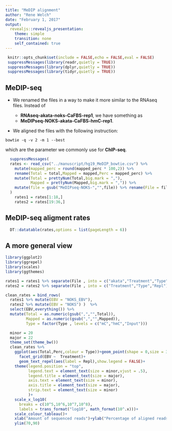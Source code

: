 ```yaml
---
title: "MeDIP alignment"
author: "Rene Welch"
date: "February 1, 2017"
output:
  revealjs::revealjs_presentation:
    theme: simple
    transition: none
    self_contained: true
---
```



```r
 knitr::opts_chunk$set(include = FALSE,echo = FALSE,eval = FALSE)
 suppressMessages(library(readr,quietly = TRUE))
 suppressMessages(library(dplyr,quietly = TRUE))
 suppressMessages(library(tidyr,quietly = TRUE))
```

## MeDIP-seq

* We renamed the files in a way to make it more similar to the RNAseq files. Instead of

    * <b>RNAseq-akata-noks-CaFBS-rep1</b>, we have something as 
    * <b>MeDIPseq-NOKS-akata-CaFBS-hmC-rep1</b>.

* We aligned the files with the following instruction:

```
bowtie -q -v 2 -m 1 --best
```

which are the parameter we commonly use for <b>ChIP-seq</b>.

```r

  suppressMessages(
  rates <- read_csv("../manuscript/hg19_MeDIP_bowtie.csv") %>% 
    mutate(mapped_perc = round(mapped_perc * 100,2)) %>% 
    rename(Total = total,Mapped = mapped,Perc = mapped_perc) %>%
    mutate(Total = prettyNum(Total,big.mark = ","),
           Mapped = prettyNum(Mapped,big.mark = ",")) %>%
    mutate(file = gsub("MeDIPseq-NOKS-","",file)) %>% rename(File = file)
  )
    rates1 = rates[1:18,]
    rates2 = rates[19:36,]

```


## MeDIP-seq aligment rates


```r

  DT::datatable(rates,options = list(pageLength = 6))

```

## A more general view 

```r

library(ggplot2)
library(ggrepel)
library(scales)
library(ggthemes)

rates1 = rates1 %>% separate(File , into = c("akata","Treatment","Type","Repl"),sep = "-") %>% mutate(akata = NULL)
rates2 = rates2 %>% separate(File , into = c("Treatment","Type","Repl"),sep = "-")

clean_rates = bind_rows(
  rates1 %>% mutate(EBV = "NOKS_EBV"),
  rates2 %>% mutate(EBV = "NOKS") )  %>% 
  select(EBV,everything()) %>%
  mutate(Total = as.numeric(gsub(",","",Total)),
         Mapped = as.numeric(gsub(",","",Mapped)),
         Type = factor(Type , levels = c("mC","hmC","Input"))) 

```

```r

  minor = 20
  major = 22
  theme_set(theme_bw())
  clean_rates %>%
    ggplot(aes(Total,Perc,colour = Type))+geom_point(shape = 0,size = 3)+
      facet_grid(EBV ~  Treatment)+
      geom_text_repel(aes(label = Repl),show.legend = FALSE)+
    theme(legend.position = "top",
          legend.text = element_text(size = minor,vjust = .5),
          legend.title = element_text(size = major),
          axis.text = element_text(size = minor),
          axis.title = element_text(size = major),
          strip.text = element_text(size = minor)
          )+
    scale_x_log10(
      breaks = c(10^5,10^6,10^7,10^8),
      labels = trans_format("log10", math_format(10^.x)))+
    scale_colour_tableau()+
    xlab("Amount of sequenced reads")+ylab("Percentage of aligned reads")+
    ylim(70,90)

```


